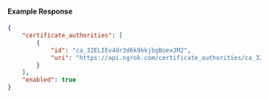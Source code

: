 #### Example Response

```json
{
	"certificate_authorities": [
		{
			"id": "ca_32ELIEv4dr3d6k9kkjbgBoexJM2",
			"uri": "https://api.ngrok.com/certificate_authorities/ca_32ELIEv4dr3d6k9kkjbgBoexJM2"
		}
	],
	"enabled": true
}
```
